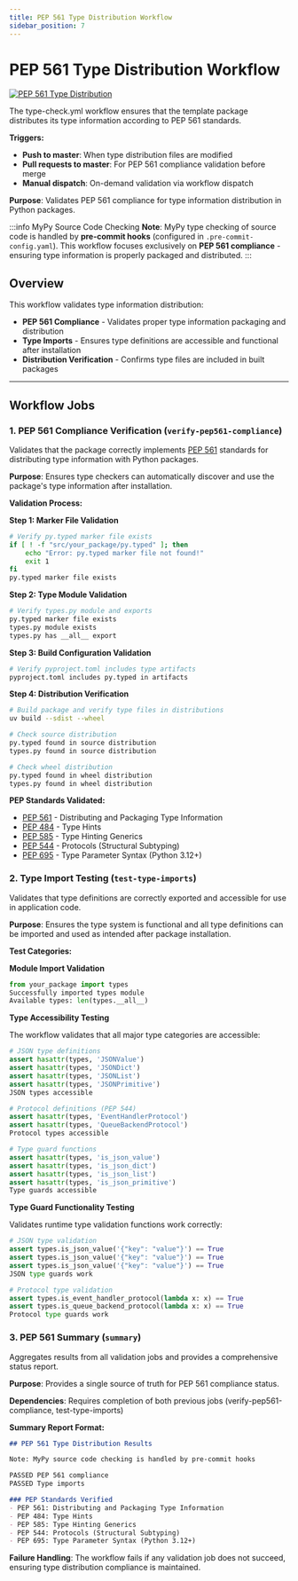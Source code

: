 ```yaml
---
title: PEP 561 Type Distribution Workflow
sidebar_position: 7
---
```


# PEP 561 Type Distribution Workflow

[![PEP 561 Type Distribution](https://github.com/Chisanan232/abstract-backend/actions/workflows/type-check.yml/badge.svg)](https://github.com/Chisanan232/abstract-backend/actions/workflows/type-check.yml)

The type-check.yml workflow ensures that the template package distributes its type information according to PEP 561 standards.

**Triggers:**
- **Push to master**: When type distribution files are modified
- **Pull requests to master**: For PEP 561 compliance validation before merge
- **Manual dispatch**: On-demand validation via workflow dispatch

**Purpose**: Validates PEP 561 compliance for type information distribution in Python packages.

:::info MyPy Source Code Checking
**Note**: MyPy type checking of source code is handled by **pre-commit hooks** (configured in `.pre-commit-config.yaml`). This workflow focuses exclusively on **PEP 561 compliance** - ensuring type information is properly packaged and distributed.
:::

## Overview

This workflow validates type information distribution:

- **PEP 561 Compliance** - Validates proper type information packaging and distribution
- **Type Imports** - Ensures type definitions are accessible and functional after installation
- **Distribution Verification** - Confirms type files are included in built packages

---

## Workflow Jobs

### 1. PEP 561 Compliance Verification (`verify-pep561-compliance`)

Validates that the package correctly implements [PEP 561](https://peps.python.org/pep-0561/) standards for distributing type information with Python packages.

**Purpose**: Ensures type checkers can automatically discover and use the package's type information after installation.

**Validation Process:**

**Step 1: Marker File Validation**
```bash
# Verify py.typed marker file exists
if [ ! -f "src/your_package/py.typed" ]; then
    echo "Error: py.typed marker file not found!"
    exit 1
fi
py.typed marker file exists
```

**Step 2: Type Module Validation**
```bash
# Verify types.py module and exports
py.typed marker file exists
types.py module exists
types.py has __all__ export
```

**Step 3: Build Configuration Validation**
```bash
# Verify pyproject.toml includes type artifacts
pyproject.toml includes py.typed in artifacts
```

**Step 4: Distribution Verification**
```bash
# Build package and verify type files in distributions
uv build --sdist --wheel

# Check source distribution
py.typed found in source distribution
types.py found in source distribution

# Check wheel distribution
py.typed found in wheel distribution
types.py found in wheel distribution
```

**PEP Standards Validated:**
- [PEP 561](https://peps.python.org/pep-0561/) - Distributing and Packaging Type Information
- [PEP 484](https://peps.python.org/pep-0484/) - Type Hints
- [PEP 585](https://peps.python.org/pep-0585/) - Type Hinting Generics
- [PEP 544](https://peps.python.org/pep-0544/) - Protocols (Structural Subtyping)
- [PEP 695](https://peps.python.org/pep-0695/) - Type Parameter Syntax (Python 3.12+)

### 2. Type Import Testing (`test-type-imports`)

Validates that type definitions are correctly exported and accessible for use in application code.

**Purpose**: Ensures the type system is functional and all type definitions can be imported and used as intended after package installation.

**Test Categories:**

**Module Import Validation**
```python
from your_package import types
Successfully imported types module
Available types: len(types.__all__)
```

**Type Accessibility Testing**

The workflow validates that all major type categories are accessible:

```python
# JSON type definitions
assert hasattr(types, 'JSONValue')
assert hasattr(types, 'JSONDict')
assert hasattr(types, 'JSONList')
assert hasattr(types, 'JSONPrimitive')
JSON types accessible

# Protocol definitions (PEP 544)
assert hasattr(types, 'EventHandlerProtocol')
assert hasattr(types, 'QueueBackendProtocol')
Protocol types accessible

# Type guard functions
assert hasattr(types, 'is_json_value')
assert hasattr(types, 'is_json_dict')
assert hasattr(types, 'is_json_list')
assert hasattr(types, 'is_json_primitive')
Type guards accessible
```

**Type Guard Functionality Testing**

Validates runtime type validation functions work correctly:

```python
# JSON type validation
assert types.is_json_value('{"key": "value"}') == True
assert types.is_json_value('{"key": "value"}') == True
assert types.is_json_value('{"key": "value"}') == True
JSON type guards work

# Protocol type validation
assert types.is_event_handler_protocol(lambda x: x) == True
assert types.is_queue_backend_protocol(lambda x: x) == True
Protocol type guards work
```

### 3. PEP 561 Summary (`summary`)

Aggregates results from all validation jobs and provides a comprehensive status report.

**Purpose**: Provides a single source of truth for PEP 561 compliance status.

**Dependencies**: Requires completion of both previous jobs (verify-pep561-compliance, test-type-imports)

**Summary Report Format:**
```markdown
## PEP 561 Type Distribution Results

Note: MyPy source code checking is handled by pre-commit hooks

PASSED PEP 561 compliance
PASSED Type imports

### PEP Standards Verified
- PEP 561: Distributing and Packaging Type Information
- PEP 484: Type Hints
- PEP 585: Type Hinting Generics
- PEP 544: Protocols (Structural Subtyping)
- PEP 695: Type Parameter Syntax (Python 3.12+)
```

**Failure Handling**: The workflow fails if any validation job does not succeed, ensuring type distribution compliance is maintained.
